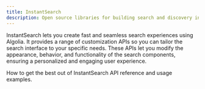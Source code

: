 ```yaml
---
title: InstantSearch
description: Open source libraries for building search and discovery interfaces.
---
```


InstantSearch lets you create fast and seamless search experiences using Algolia.
It provides a range of customization APIs so you can tailor the search interface to your specific needs.
These APIs let you modify the appearance, behavior, and functionality of the search components, ensuring a personalized and engaging user experience.

<CardGroup cols={2}>
  <Card title="Guides" href="/guides/building-search-ui/improve-performance/web/" icon="book" horizontal="true">
    How to get the best out of InstantSearch
  </Card>
  <Card title="Widgets" href="/ui-libraries/instantsearch/widgets" icon="puzzle-piece" horizontal="true" >
    API reference and usage examples.
  </Card>
</CardGroup>

